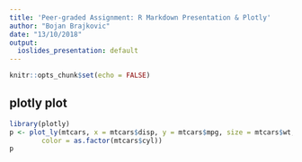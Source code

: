 ```yaml
---
title: 'Peer-graded Assignment: R Markdown Presentation & Plotly'
author: "Bojan Brajkovic"
date: "13/10/2018"
output:
  ioslides_presentation: default
---
```



```r
knitr::opts_chunk$set(echo = FALSE)
```


## plotly plot

```r
library(plotly)
p <- plot_ly(mtcars, x = mtcars$disp, y = mtcars$mpg, size = mtcars$wt, 
        color = as.factor(mtcars$cyl))
p
```


